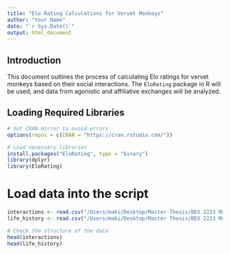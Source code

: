 ```yaml
---
title: "Elo Rating Calculations for Vervet Monkeys"
author: "Your Name"
date: "`r Sys.Date()`"
output: html_document
---
```


## Introduction
This document outlines the process of calculating Elo ratings for vervet monkeys based on their social interactions. The `EloRating` package in R will be used, and data from agonistic and affiliative exchanges will be analyzed.

## Loading Required Libraries
```r
# Set CRAN mirror to avoid errors
options(repos = c(CRAN = "https://cran.rstudio.com/"))

# Load necessary libraries
install.packages("EloRating", type = "binary")
library(dplyr)
library(EloRating)
```

# Load data into the script

```r
interactions <- read.csv("/Users/maki/Desktop/Master Thesis/BEX 2223 Master Thesis Maung Kyaw/IVPToleranceBex2223/Logbook.CSV")
life_history <- read.csv("/Users/maki/Desktop/Master Thesis/BEX 2223 Master Thesis Maung Kyaw/IVPToleranceBex2223/IVP Life history_260523.cscuv")

# Check the structure of the data
head(interactions)
head(life_history)

```

